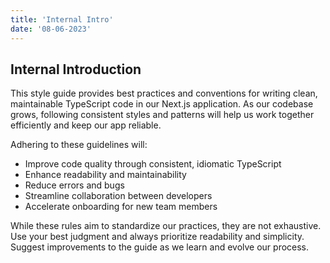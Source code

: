 ```yaml
---
title: 'Internal Intro'
date: '08-06-2023'
---
```


<div className="prose dark:prose-invert lg:prose-lg">

## Internal Introduction

This style guide provides best practices and conventions for writing clean, maintainable TypeScript code in our Next.js application. As our codebase grows, following consistent styles and patterns will help us work together efficiently and keep our app reliable.

Adhering to these guidelines will:

- Improve code quality through consistent, idiomatic TypeScript
- Enhance readability and maintainability
- Reduce errors and bugs
- Streamline collaboration between developers
- Accelerate onboarding for new team members

While these rules aim to standardize our practices, they are not exhaustive. Use your best judgment and always prioritize readability and simplicity. Suggest improvements to the guide as we learn and evolve our process.

</div>
